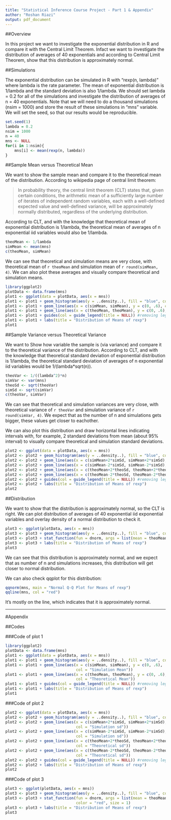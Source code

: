 ```yaml
---
title: "Statistical Inference Course Project - Part 1 & Appendix"
author: "Roshan Riazi"
output: pdf_document
---
```


##Overview

In this project we want to investigate the exponential distribution in R and compare it with the Central Limit Theorem. Infact we want to investigate the distribution of averages of 40 exponentials and according to Central Limit Theorem, show that this distribution is approximately normal.

##Simulations

The exponential distribution can be simulated in R with "rexp(n, lambda)" where lambda is the rate parameter. The mean of exponential distribution is 1/lambda and the standard deviation is also 1/lambda. We should set lambda = 0.2 for all of the simulations and investigate the distribution of averages of n = 40 exponentials. Note that we will need to do a thousand simulations (nsim = 1000) and store the result of these simulations in "mns" variable. We will set the seed, so that our results would be reproducible.

```r
set.seed(1)
lambda = 0.2
nsim = 1000
n = 40
mns <- NULL
for(i in 1:nsim){
    mns[i] <- mean(rexp(n, lambda))
}
```

##Sample Mean versus Theoretical Mean

We want to show the sample mean and compare it to the theoretical mean of the distribution.
According to wikipedia page of central limit theorem:

>In probability theory, the central limit theorem (CLT) states that, given certain conditions, the arithmetic mean of a sufficiently large number of iterates of independent random variables, each with a well-defined expected value and well-defined variance, will be approximately normally distributed, regardless of the underlying distribution.

According to CLT, and with the knowledge that theoretical mean of exponential distribution is 1/lambda, the theoretical mean of averages of n exponential iid variables would also be 1/lambda.

```r
theoMean <- 1/lambda
simMean <- mean(mns)
c(theoMean, simMean)
```

We can see that theoretical and simulation means are very close, with theoretical mean of `r theoMean` and simulation mean of `r round(simMean, 4)`. We can also plot these averages and visually compare theoretical and simulation means.

```r
library(ggplot2)
plotData <- data.frame(mns)
plot1 <- ggplot(data = plotData, aes(x = mns))
plot1 <- plot1 + geom_histogram(aes(y = ..density..), fill = "blue", color = "black")
plot1 <- plot1 + geom_line(aes(x = c(simMean, simMean), y = c(0, .6), col = "Simulation Mean"))
plot1 <- plot1 + geom_line(aes(x = c(theoMean, theoMean), y = c(0, .6), col = "Theoretical Mean"))
plot1 <- plot1 + guides(col = guide_legend(title = NULL)) #removing legend title
plot1 <- plot1 + labs(title = "Distribution of Means of rexp")
plot1
```

##Sample Variance versus Theoretical Variance

We want to Show how variable the sample is (via variance) and compare it to the theoretical variance of the distribution. According to CLT, and with the knowledge that theoretical standard deviation of exponential distribution is 1/lambda, the theoretical standard deviation of averages of n exponential iid variables would be 1/(lambda*sqrt(n)).

```r
theoVar <- 1/((lambda^2)*n)
simVar <- var(mns)
theoSd <- sqrt(theoVar)
simSd <- sqrt(simVar)
c(theoVar, simVar)
```

We can see that theoretical and simulation variances are very close, with theoretical variance of `r theoVar` and simulation variance of `r round(simVar, 4)`. We expect that as the number of n and simulations gets bigger, these values get closer to eachother.

We can also plot this distribution and draw horizontal lines indicating intervals with, for example, 2 standard deviations from mean (about 95% interval) to visually compare theoretical and simulation standard deviations.

```r
plot2 <- ggplot(data = plotData, aes(x = mns))
plot2 <- plot2 + geom_histogram(aes(y = ..density..), fill = "blue", color = "black")
plot2 <- plot2 + geom_line(aes(x = c(simMean+2*simSd, simMean+2*simSd), y = c(0, .6), col = "Simulation sd"))
plot2 <- plot2 + geom_line(aes(x = c(simMean-2*simSd, simMean-2*simSd), y = c(0, .6), col = "Simulation sd"))
plot2 <- plot2 + geom_line(aes(x = c(theoMean+2*theoSd, theoMean+2*theoSd), y = c(0, .6), col = "Theoretical sd"))
plot2 <- plot2 + geom_line(aes(x = c(theoMean-2*theoSd, theoMean-2*theoSd), y = c(0, .6), col = "Theoretical sd"))
plot2 <- plot2 + guides(col = guide_legend(title = NULL)) #removing legent title
plot2 <- plot2 + labs(title = "Distribution of Means of rexp")
plot2
```

##Distribution

We want to show that the distribution is approximately normal, so the CLT is right. We can plot distribution of averages of 40 exponential iid exponential variables and overlay density of a normal distribution to check it.

```r
plot3 <- ggplot(plotData, aes(x = mns))
plot3 <- plot3 + geom_histogram(aes(y = ..density..), fill = "blue", color = "black")
plot3 <- plot3 + stat_function(fun = dnorm, args = list(mean = theoMean, sd = theoSd), color = "red", size = 1)
plot3 <- plot3 + labs(title = "Distribution of Means of rexp")
plot3
```

We can see that this distribution is approximately normal, and we expect that as number of n and simulations increases, this distribution will get closer to normal distribution.

We can also check qqplot for this distribution:

```r
qqnorm(mns, main = "Normal Q-Q Plot for Means of rexp")
qqline(mns, col = "red")
```

It's mostly on the line, which indicates that it is approximately normal.

--------
#Appendix


##Codes

###Code of plot 1

```r
library(ggplot2)
plotData <- data.frame(mns)
plot1 <- ggplot(data = plotData, aes(x = mns))
plot1 <- plot1 + geom_histogram(aes(y = ..density..), fill = "blue", color = "black")
plot1 <- plot1 + geom_line(aes(x = c(simMean, simMean), y = c(0, .6),
                               col = "Simulation Mean"))
plot1 <- plot1 + geom_line(aes(x = c(theoMean, theoMean), y = c(0, .6),
                               col = "Theoretical Mean"))
plot1 <- plot1 + guides(col = guide_legend(title = NULL)) #removing legend title
plot1 <- plot1 + labs(title = "Distribution of Means of rexp")
plot1
```

###Code of plot 2

```r
plot2 <- ggplot(data = plotData, aes(x = mns))
plot2 <- plot2 + geom_histogram(aes(y = ..density..), fill = "blue", color = "black")
plot2 <- plot2 + geom_line(aes(x = c(simMean+2*simSd, simMean+2*simSd), y = c(0, .6),
                               col = "Simulation sd"))
plot2 <- plot2 + geom_line(aes(x = c(simMean-2*simSd, simMean-2*simSd), y = c(0, .6),
                               col = "Simulation sd"))
plot2 <- plot2 + geom_line(aes(x = c(theoMean+2*theoSd, theoMean+2*theoSd), y = c(0, .6),
                               col = "Theoretical sd"))
plot2 <- plot2 + geom_line(aes(x = c(theoMean-2*theoSd, theoMean-2*theoSd), y = c(0, .6),
                               col = "Theoretical sd"))
plot2 <- plot2 + guides(col = guide_legend(title = NULL)) #removing legent title
plot2 <- plot2 + labs(title = "Distribution of Means of rexp")
plot2
```

###Code of plot 3

```r
plot3 <- ggplot(plotData, aes(x = mns))
plot3 <- plot3 + geom_histogram(aes(y = ..density..), fill = "blue", color = "black")
plot3 <- plot3 + stat_function(fun = dnorm, args = list(mean = theoMean, sd = theoSd),
                               color = "red", size = 1)
plot3 <- plot3 + labs(title = "Distribution of Means of rexp")
plot3
```